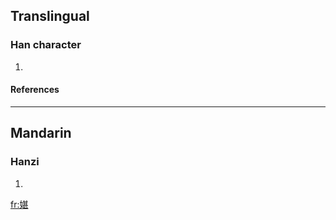 ==Translingual==
===Han character===
{{Han char|rn=38|rad=女|as=09|sn=12|four=|canj=女廿一女 (VTMV)}}
# {{defn|Han|sort=女09}}
====References====
{{Han ref|kx=0266.180|dkj=06479|dj=0533.230|hdz=21063.160|uh=5A85|ud=23173}}
----
==Mandarin==
===Hanzi===
{{cmn-hanzi|pin=[[dān]] ([[dan1]])|wg=tan<sup>1</sup>}}
# {{defn|Mandarin}}

[[fr:媅]]